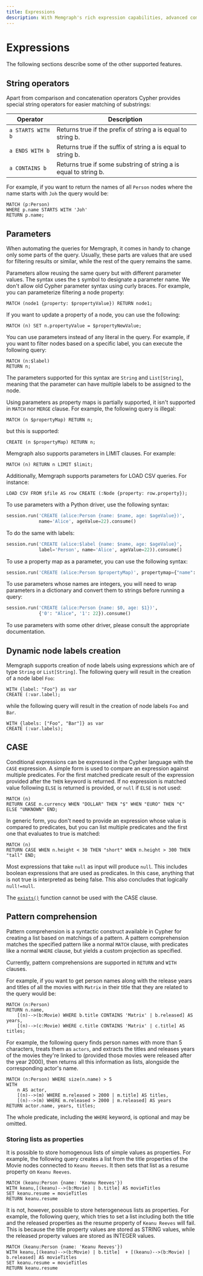 ```yaml
---
title: Expressions
description: With Memgraph's rich expression capabilities, advanced computations and data processing are at your fingertips. Explore our extensive documentation and other resources for more.
---
```


# Expressions

The following sections describe some of the other supported features.

## String operators

Apart from comparison and concatenation operators Cypher provides special
string operators for easier matching of substrings:

| Operator          | Description                                                      |
| ----------------- | ---------------------------------------------------------------- |
| `a STARTS WITH b` | Returns true if the prefix of string a is equal to string b.     |
| `a ENDS WITH b`   | Returns true if the suffix of string a is equal to string b.     |
| `a CONTAINS b`    | Returns true if some substring of string a is equal to string b. |

For example, if you want to return the names of all `Person` nodes where the name starts with `Joh` the query would be:

```cypher
MATCH (p:Person)
WHERE p.name STARTS WITH 'Joh'
RETURN p.name;
```

## Parameters

When automating the queries for Memgraph, it comes in handy to change only some
parts of the query. Usually, these parts are values that are used for filtering
results or similar, while the rest of the query remains the same.

Parameters allow reusing the same query but with different parameter values. The
syntax uses the `$` symbol to designate a parameter name. We don't allow old
Cypher parameter syntax using curly braces. For example, you can parameterize
filtering a node property:

```cypher
MATCH (node1 {property: $propertyValue}) RETURN node1;
```

If you want to update a property of a node, you can use the following:

```cypher
MATCH (n) SET n.propertyValue = $propertyNewValue;
```

You can use parameters instead of any literal in the query. For example, if you want to filter nodes based on a specific label, you can execute the following query:

```cypher
MATCH (n:$label)
RETURN n;
```

The parameters supported for this syntax are `String` and `List[String]`, meaning that the parameter can have multiple
labels to be assigned to the node.

Using parameters as property maps is partially supported, it isn't supported in `MATCH` nor `MERGE`
clause. For example, the following query is illegal:

```cypher
MATCH (n $propertyMap) RETURN n;
```

but this is supported:

```cypher
CREATE (n $propertyMap) RETURN n;
```

Memgraph also supports parameters in LIMIT clauses. For example:
```cypher
MATCH (n) RETURN n LIMIT $limit;
```

Additionally, Memgraph supports parameters for LOAD CSV queries. For instance:

```cypher
LOAD CSV FROM $file AS row CREATE (:Node {property: row.property});
```

To use parameters with a Python driver, use the following syntax:

```python
session.run('CREATE (alice:Person {name: $name, age: $ageValue})',
            name='Alice', ageValue=22).consume()
```

To do the same with labels:

```python
session.run('CREATE (alice:$label {name: $name, age: $ageValue}',
            label='Person', name='Alice', ageValue=22)).consume()
```

To use a property map as a parameter, you can use the following syntax:

```python
session.run('CREATE (alice:Person $propertyMap)', propertymap={"name": "Alice"}).consume()
```

To use parameters whose names are integers, you will need to wrap parameters in
a dictionary and convert them to strings before running a query:

```python
session.run('CREATE (alice:Person {name: $0, age: $1})',
            {'0': "Alice", '1': 22}).consume()
```

To use parameters with some other driver, please consult the appropriate
documentation.

## Dynamic node labels creation

Memgraph supports creation of node labels using expressions which are of type `String`
or `List[String]`.
The following query will result in the creation of a node label `Foo`:

```
WITH {label: "Foo"} as var
CREATE (:var.label);
```

while the following query will result in the creation of node labels `Foo` and `Bar`.

```
WITH {labels: ["Foo", "Bar"]} as var
CREATE (:var.labels);
```


## CASE

Conditional expressions can be expressed in the Cypher language with the `CASE`
expression. A simple form is used to compare an expression against multiple
predicates. For the first matched predicate result of the expression provided
after the `THEN` keyword is returned. If no expression is matched value
following `ELSE` is returned is provided, or `null` if `ELSE` is not used:

```cypher
MATCH (n)
RETURN CASE n.currency WHEN "DOLLAR" THEN "$" WHEN "EURO" THEN "€" ELSE "UNKNOWN" END;
```

In generic form, you don't need to provide an expression whose value is compared
to predicates, but you can list multiple predicates and the first one that
evaluates to true is matched:

```cypher
MATCH (n)
RETURN CASE WHEN n.height < 30 THEN "short" WHEN n.height > 300 THEN "tall" END;
```

Most expressions that take `null` as input will produce `null`. This includes boolean expressions that are used as
predicates. In this case, anything that is not true is interpreted as being false. This also concludes that logically `null!=null`.

The [`exists()`](/querying/functions#pattern-functions) function cannot be used with the CASE clause.

## Pattern comprehension

Pattern comprehension is a syntactic construct available in Cypher for creating a list based on matchings of a pattern.
A pattern comprehension matches the specified pattern like a normal `MATCH` clause, with predicates like a normal `WHERE` clause,
but yields a custom projection as specified.

Currently, pattern comprehensions are supported in `RETURN` and `WITH` clauses.

For example, if you want to get person names along with the release years and titles of all the movies with `Matrix` in their title that they
are related to the query would be:

```cypher
MATCH (n:Person)
RETURN n.name,
    [(n)-->(b:Movie) WHERE b.title CONTAINS 'Matrix' | b.released] AS years,
    [(n)-->(c:Movie) WHERE c.title CONTAINS 'Matrix' | c.title] AS titles;
```

For example, the following query finds person names with more than 5 characters, treats them as `actors`, and extracts the titles and releases years
of the movies they're linked to (provided those movies were released after the year 2000), then returns all this information as lists,
alongside the corresponding actor's name.

```cypher
MATCH (n:Person) WHERE size(n.name) > 5
WITH
    n AS actor,
    [(n)-->(m) WHERE m.released > 2000 | m.title] AS titles,
    [(n)-->(m) WHERE m.released > 2000 | m.released] AS years
RETURN actor.name, years, titles;
```

The whole predicate, including the `WHERE` keyword, is optional and may be omitted.

### Storing lists as properties
It is possible to store homogenous lists of simple values as properties.
For example, the following query creates a list from the title properties of the Movie nodes connected to `Keanu Reeves`.
It then sets that list as a resume property on `Keanu Reeves`.

```cypher
MATCH (keanu:Person {name: 'Keanu Reeves'})
WITH keanu,[(keanu)-->(b:Movie) | b.title] AS movieTitles
SET keanu.resume = movieTitles
RETURN keanu.resume
```

It is not, however, possible to store heterogeneous lists as properties.
For example, the following query, which tries to set a list including both the title and the released properties as the resume property
of `Keanu Reeves` will fail.
This is because the title property values are stored as STRING values, while the released property values are stored as INTEGER values.

```cypher
MATCH (keanu:Person {name: 'Keanu Reeves'})
WITH keanu,[(keanu)-->(b:Movie) | b.title]  + [(keanu)-->(b:Movie) | b.released] AS movieTitles
SET keanu.resume = movieTitles
RETURN keanu.resume
```
